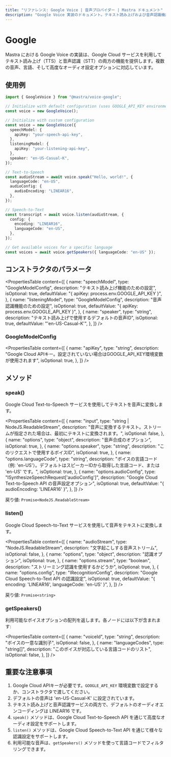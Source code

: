 ---
title: "リファレンス: Google Voice | 音声プロバイダー | Mastra ドキュメント"
description: "Google Voice 実装のドキュメント。テキスト読み上げおよび音声認識機能を提供します。"
---

# Google

Mastra における Google Voice の実装は、Google Cloud サービスを利用してテキスト読み上げ（TTS）と音声認識（STT）の両方の機能を提供します。複数の音声、言語、そして高度なオーディオ設定オプションに対応しています。

## 使用例

```typescript
import { GoogleVoice } from "@mastra/voice-google";

// Initialize with default configuration (uses GOOGLE_API_KEY environment variable)
const voice = new GoogleVoice();

// Initialize with custom configuration
const voice = new GoogleVoice({
  speechModel: {
    apiKey: "your-speech-api-key",
  },
  listeningModel: {
    apiKey: "your-listening-api-key",
  },
  speaker: "en-US-Casual-K",
});

// Text-to-Speech
const audioStream = await voice.speak("Hello, world!", {
  languageCode: "en-US",
  audioConfig: {
    audioEncoding: "LINEAR16",
  },
});

// Speech-to-Text
const transcript = await voice.listen(audioStream, {
  config: {
    encoding: "LINEAR16",
    languageCode: "en-US",
  },
});

// Get available voices for a specific language
const voices = await voice.getSpeakers({ languageCode: "en-US" });
```

## コンストラクタのパラメータ

<PropertiesTable
  content={[
    {
      name: "speechModel",
      type: "GoogleModelConfig",
      description: "テキスト読み上げ機能のための設定",
      isOptional: true,
      defaultValue: "{ apiKey: process.env.GOOGLE_API_KEY }",
    },
    {
      name: "listeningModel",
      type: "GoogleModelConfig",
      description: "音声認識機能のための設定",
      isOptional: true,
      defaultValue: "{ apiKey: process.env.GOOGLE_API_KEY }",
    },
    {
      name: "speaker",
      type: "string",
      description: "テキスト読み上げで使用するデフォルトの音声ID",
      isOptional: true,
      defaultValue: "'en-US-Casual-K'",
    },
  ]}
/>

### GoogleModelConfig

<PropertiesTable
  content={[
    {
      name: "apiKey",
      type: "string",
      description:
        "Google Cloud APIキー。設定されていない場合はGOOGLE_API_KEY環境変数が使用されます",
      isOptional: true,
    },
  ]}
/>

## メソッド

### speak()

Google Cloud Text-to-Speech サービスを使用してテキストを音声に変換します。

<PropertiesTable
  content={[
    {
      name: "input",
      type: "string | NodeJS.ReadableStream",
      description:
        "音声に変換するテキスト。ストリームが指定された場合は、最初にテキストに変換されます。",
      isOptional: false,
    },
    {
      name: "options",
      type: "object",
      description: "音声合成のオプション",
      isOptional: true,
    },
    {
      name: "options.speaker",
      type: "string",
      description: "このリクエストで使用するボイスID",
      isOptional: true,
    },
    {
      name: "options.languageCode",
      type: "string",
      description:
        "ボイスの言語コード（例: 'en-US'）。デフォルトはスピーカーIDから取得した言語コード、または 'en-US' です。",
      isOptional: true,
    },
    {
      name: "options.audioConfig",
      type: "ISynthesizeSpeechRequest['audioConfig']",
      description: "Google Cloud Text-to-Speech API の音声設定オプション",
      isOptional: true,
      defaultValue: "{ audioEncoding: 'LINEAR16' }",
    },
  ]}
/>

戻り値: `Promise<NodeJS.ReadableStream>`

### listen()

Google Cloud Speech-to-Text サービスを使用して音声をテキストに変換します。

<PropertiesTable
  content={[
    {
      name: "audioStream",
      type: "NodeJS.ReadableStream",
      description: "文字起こしする音声ストリーム",
      isOptional: false,
    },
    {
      name: "options",
      type: "object",
      description: "認識オプション",
      isOptional: true,
    },
    {
      name: "options.stream",
      type: "boolean",
      description: "ストリーミング認識を使用するかどうか",
      isOptional: true,
    },
    {
      name: "options.config",
      type: "IRecognitionConfig",
      description: "Google Cloud Speech-to-Text API の認識設定",
      isOptional: true,
      defaultValue: "{ encoding: 'LINEAR16', languageCode: 'en-US' }",
    },
  ]}
/>

戻り値: `Promise<string>`

### getSpeakers()

利用可能なボイスオプションの配列を返します。各ノードには以下が含まれます:

<PropertiesTable
  content={[
    {
      name: "voiceId",
      type: "string",
      description: "ボイスの一意な識別子",
      isOptional: false,
    },
    {
      name: "languageCodes",
      type: "string[]",
      description: "このボイスが対応している言語コードのリスト",
      isOptional: false,
    },
  ]}
/>

## 重要な注意事項

1. Google Cloud APIキーが必要です。`GOOGLE_API_KEY` 環境変数で設定するか、コンストラクタで渡してください。
2. デフォルトの音声は 'en-US-Casual-K' に設定されています。
3. テキスト読み上げと音声認識サービスの両方で、デフォルトのオーディオエンコーディングは LINEAR16 です。
4. `speak()` メソッドは、Google Cloud Text-to-Speech API を通じて高度なオーディオ設定をサポートします。
5. `listen()` メソッドは、Google Cloud Speech-to-Text API を通じて様々な認識設定をサポートします。
6. 利用可能な音声は、`getSpeakers()` メソッドを使って言語コードでフィルタリングできます。
